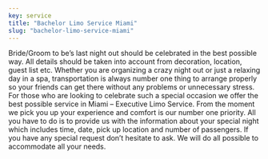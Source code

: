 ```yaml
---
key: service
title: "Bachelor Limo Service Miami"
slug: "bachelor-limo-service-miami"
---
```


Bride/Groom to be’s last night out should be celebrated in the best possible way. All details should be taken into account from decoration, location, guest list etc. Whether you are organizing a crazy night out or just a relaxing day in a spa, transportation is always number one thing to arrange properly so your friends can get there without any problems or unnecessary stress. 
For those who are looking to celebrate such a special occasion we offer the best possible service in Miami – Executive Limo Service. From the moment we pick you up your experience and comfort is our number one priority. All you have to do is to provide us with the information about your special night which includes time, date, pick up location and number of passengers. If you have any special request don’t hesitate to ask. We will do all possible to accommodate all your needs.
